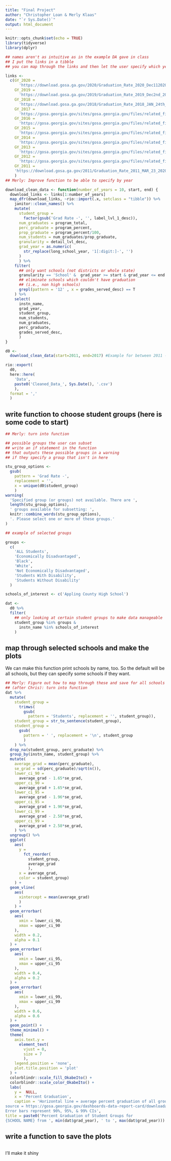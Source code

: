 ```yaml
---
title: "Final Project"
author: "Christopher Loan & Merly Klaas"
date: "`r Sys.Date()`"
output: html_document
---
```


```r
knitr::opts_chunk$set(echo = TRUE)
library(tidyverse)
library(dplyr)
```

```r
## names aren't as intuitive as in the example DA gave in class
## I put the links in a tibble
## you can map through the links and then let the user specify which years

links <- 
  c(GY_2020 = 
      'https://download.gosa.ga.gov/2020/Graduation_Rate_2020_Dec112020.csv', 
    GY_2019 = 
      'https://download.gosa.ga.gov/2019/Graduation_Rate_2019_Dec2nd_2019.csv', 
    GY_2018 = 
      'https://download.gosa.ga.gov/2018/Graduation_Rate_2018_JAN_24th_2019.csv',
    GY_2017 = 
      'https://gosa.georgia.gov/sites/gosa.georgia.gov/files/related_files/site_page/Graduation_Rate_2017_DEC_1st_2017.csv', 
    GY_2016 = 
      'https://gosa.georgia.gov/sites/gosa.georgia.gov/files/related_files/site_page/Graduation_Rate_2016_DEC_1st_2016.csv',
    GY_2015 = 
      'https://gosa.georgia.gov/sites/gosa.georgia.gov/files/related_files/site_page/Graduation_Rate_2015_DEC_1st_2016.csv', 
    GY_2014 = 
      'https://gosa.georgia.gov/sites/gosa.georgia.gov/files/related_files/site_page/Graduation_Rate_2014_DEC_1st_2016.csv',
    GY_2013 = 
      'https://gosa.georgia.gov/sites/gosa.georgia.gov/files/related_files/site_page/Graduation_Rate_2013_DEC_1st_2016.csv',
    GY_2012 = 
      'https://gosa.georgia.gov/sites/gosa.georgia.gov/files/related_files/site_page/Graduation_Rate_2012_4yr.csv',
    GY_2011 = 
    'https://download.gosa.ga.gov/2011/Graduation_Rate_2011_MAR_23_2020.csv'
    )
## Merly: Improve function to be able to specify by year

download_clean_data <- function(number_of_years = 10, start, end) {
  download_links <- links[1:number_of_years]
  map_dfr(download_links, ~rio::import(.x, setclass = "tibble")) %>% 
    janitor::clean_names() %>% 
    mutate(
      student_group = 
        factor(gsub('Grad Rate -', '', label_lvl_1_desc)), 
      num_graduates = program_total, 
      perc_graduate = program_percent,
      prop_graduate = program_percent/100,
      num_students = num_graduates/prop_graduate,
      granularity = detail_lvl_desc,
      grad_year = as.numeric(
        str_replace(long_school_year, '1[:digit:]-', '')
      )
      ) %>% 
    filter(
      ## only want schools (not districts or whole state)
      granularity == 'School' &  grad_year >= start & grad_year <= end &
      ## eliminate schools which couldn't have graduation 
      ## (i.e., non high schools)
      grepl(pattern = '12' , x = grades_served_desc) == T
    ) %>% 
    select(
      instn_name, 
      grad_year,
      student_group, 
      num_students, 
      num_graduates, 
      perc_graduate, 
      grades_served_desc,
      )
}

d0 <- 
  download_clean_data(start=2011, end=2017) #Example for between 2011 - 2017

rio::export(
  d0,
  here::here(
    'Data', 
    paste0('Cleaned_Data_', Sys.Date(), '.csv')
    ), 
  format = ','
  )
```

## write function to choose student groups (here is some code to start)

```r
## Merly: turn into function

## possible groups the user can subset
## write an if statement in the function
## that outputs these possible groups in a warning
## if they specify a group that isn't in here

stu_group_options <- 
  gsub(
    pattern = 'Grad Rate -', 
    replacement = '',
    x = unique(d0$student_group)
    )
warning(
  'Specified group (or groups) not available. There are ',
  length(stu_group_options), 
  ' groups available for subsetting: ',
  knitr::combine_words(stu_group_options),
  '. Please select one or more of these groups.'
)

## example of selected groups

groups <- 
  c(
    'ALL Students', 
    'Economically Disadvantaged', 
    'Black',
    'White',
    'Not Economically Disadvantaged',
    'Students With Disability', 
    'Students Without Disability'
  )

schools_of_interest <- c('Appling County High School')

dat <- 
  d0 %>% 
  filter(
    ## only looking at certain student groups to make data manageable
    student_group %in% groups & 
      instn_name %in% schools_of_interest
    ) 
```

## map through selected schools and make the plots

We can make this function print schools by name, too. So the default will be all schools, but they can specify some schools if they want.

```r
## Merly: Figure out how to map through these and save for all schools
## (after Chris): turn into function
dat %>% 
  mutate(
    student_group = 
      trimws(
        gsub(
          pattern = 'Students', replacement = '', student_group)),
    student_group = str_to_sentence(student_group),
    student_group = 
      gsub(
        pattern = ' ', replacement = '\n', student_group
        )
    ) %>% 
  drop_na(student_group, perc_graduate) %>%
  group_by(instn_name, student_group) %>% 
  mutate(
    average_grad = mean(perc_graduate),
    se_grad = sd(perc_graduate)/sqrt(n()),
    lower_ci_90 =
      average_grad - 1.65*se_grad,
    upper_ci_90 =
      average_grad + 1.65*se_grad,
    lower_ci_95 =
      average_grad - 1.96*se_grad,
    upper_ci_95 =
      average_grad + 1.96*se_grad,
    lower_ci_99 =
      average_grad - 2.58*se_grad,
    upper_ci_99 =
      average_grad + 2.58*se_grad,
    ) %>%
  ungroup() %>% 
  ggplot(
    aes(
      y = 
        fct_reorder(
          student_group, 
          average_grad
          ),
      x = average_grad, 
      color = student_group)
    ) +
  geom_vline(
    aes(
      xintercept = mean(average_grad)
      )
    ) +
  geom_errorbar(
    aes(
      xmin = lower_ci_90, 
      xmax = upper_ci_90
    ),
    width = 0.2, 
    alpha = 0.1
  ) +
  geom_errorbar(
    aes(
      xmin = lower_ci_95, 
      xmax = upper_ci_95
    ),
    width = 0.4, 
    alpha = 0.2
  ) +
  geom_errorbar(
    aes(
      xmin = lower_ci_99, 
      xmax = upper_ci_99
    ),
    width = 0.6, 
    alpha = 0.6
  ) +
  geom_point() +
  theme_minimal() + 
  theme(
    axis.text.y = 
      element_text(
        vjust = 0, 
        size = 7
        ), 
    legend.position = 'none',
    plot.title.position = 'plot'
  ) +
  colorblindr::scale_fill_OkabeIto() + 
  colorblindr::scale_color_OkabeIto() +
  labs(
    y =  NULL,
    x = 'Percent Graduation', 
    caption = 'Horizontal line = average percent graduation of all groups
source = https://gosa.georgia.gov/dashboards-data-report-card/downloadable-data
Error bars represent 90%, 95%, & 99% CIs', 
title = paste0('Percent Graduation of Student Groups for
{SCHOOL NAME} from ', min(dat$grad_year), ' to ', max(dat$grad_year)))
```

## write a function to save the plots

```r

```

I'll make it shiny